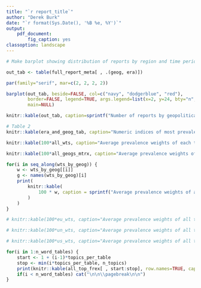 ```yaml
---
title: "`r report_title`"
author: "Derek Burk"
date: "`r format(Sys.Date(), '%B %e, %Y')`"
output: 
    pdf_document:
        fig_caption: yes
classoption: landscape
---
```



```r
# Make barplot showing distribution of reports by region and time period

out_tab <- table(full_report_meta[ , .(geog, era)])

par(family="serif", mar=c(2, 2, 2, 2))

barplot(out_tab, beside=FALSE, col=c("navy", "dodgerblue", "red"),
        border=FALSE, legend=TRUE, args.legend=list(x=2, y=24, bty="n", cex=1.5, border=FALSE),
        main=NULL)
```

```r
knitr::kable(out_tab, caption=sprintf("Number of reports by geopolitical body and time period (n=%d)", num_reports))
```


```r
# Table 2
knitr::kable(era_and_geog_tab, caption="Numeric indices of most prevalent topics, by geopolitical body and time period")
```

\pagebreak


```r

knitr::kable(100*all_wts, caption="Average prevalence weights of each topic across all time periods, by geopolitical body", digits=0, row.names=TRUE)

```

\pagebreak

```r
knitr::kable(100*all_geogs_mtrx, caption="Average prevalence weights of all topics, all geopolitical bodies", digits=0, row.names=TRUE)

```

\pagebreak

```r
for(i in seq_along(wts_by_geog)) {
    w <- wts_by_geog[[i]]
    g <- names(wts_by_geog)[i]
    print(
        knitr::kable(
            100 * w, caption = sprintf("Average prevalence weights of all topics, %s", g), digits = 0, row.names = TRUE
        )
    )
}

# knitr::kable(100*eu_wts, caption="Average prevalence weights of all topics, EU", digits=0, row.names=TRUE)
```


```r
# knitr::kable(100*un_wts, caption="Average prevalence weights of all topics, UN", digits=0, row.names=TRUE)
```


```r
# knitr::kable(100*us_wts, caption="Average prevalence weights of all topics, US", digits=0, row.names=TRUE)
```

\pagebreak

```r

for(i in 1:n_word_tables) {
    start <- 1 + (i-1)*topics_per_table
    stop <- min(i*topics_per_table, n_topics)
    print(knitr::kable(all_top_frex[ , start:stop], row.names=TRUE, caption=sprintf("Most characteristic words for topics %d-%d", start, stop)))
    if(i < n_word_tables) cat("\n\n\\pagebreak\n\n")
}
```

